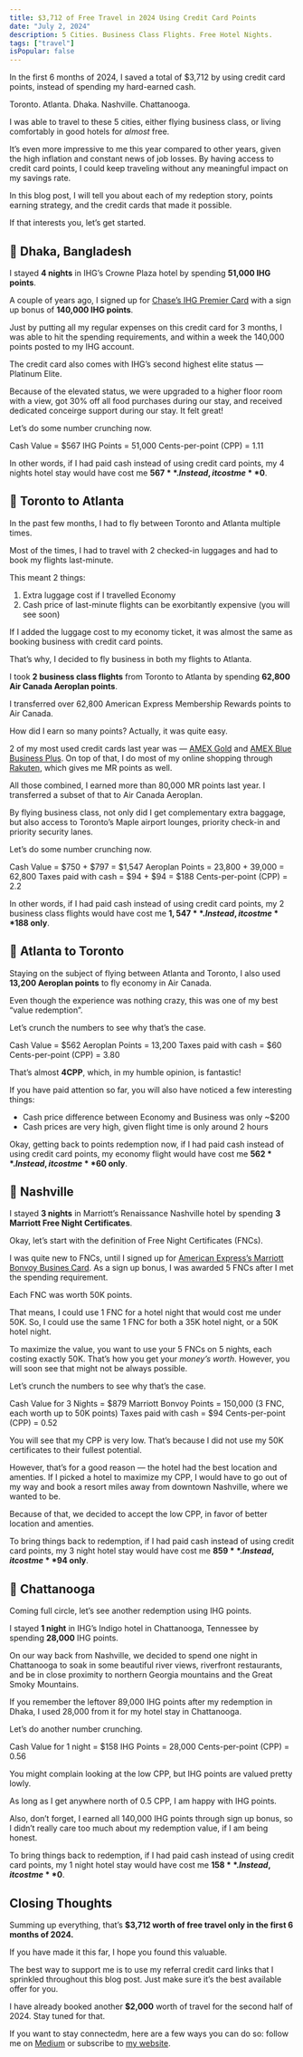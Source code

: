 ```yaml
---
title: $3,712 of Free Travel in 2024 Using Credit Card Points 
date: "July 2, 2024"
description: 5 Cities. Business Class Flights. Free Hotel Nights.
tags: ["travel"]
isPopular: false
---
```

In the first 6 months of 2024, I saved a total of $3,712 by using credit card points, instead of spending my hard-earned cash. 

Toronto. Atlanta. Dhaka. Nashville. Chattanooga. 

I was able to travel to these 5 cities, either flying business class, or living comfortably in good hotels for *almost* free. 

It’s even more impressive to me this year compared to other years, given the high inflation and constant news of job losses. By having access to credit card points, I could keep traveling without any meaningful impact on my savings rate. 

In this blog post, I will tell you about each of my redeption story, points earning strategy, and the credit cards that made it possible. 

If that interests you, let’s get started. 

## 🏨 Dhaka, Bangladesh
I stayed **4 nights** in IHG’s Crowne Plaza hotel by spending **51,000 IHG points**. 

A couple of years ago, I signed up for [Chase’s IHG Premier Card](https://www.referyourchasecard.com/210m/1XJ2MVKHIH) with a sign up bonus of **140,000 IHG points**. 

Just by putting all my regular expenses on this credit card for 3 months, I was able to hit the spending requirements, and within a week the 140,000 points posted to my IHG account. 

The credit card also comes with IHG’s second highest elite status — Platinum Elite. 

Because of the elevated status, we were upgraded to a higher floor room with a view, got 30% off all food purchases during our stay, and received dedicated conceirge support during our stay. It felt great! 

Let’s do some number crunching now. 

Cash Value = $567
IHG Points = 51,000
Cents-per-point (CPP) = 1.11 

In other words, if I had paid cash instead of using credit card points, my 4 nights hotel stay would have cost me **$567**. Instead, it cost me **$0**. 

## 🛫 Toronto to Atlanta
In the past few months, I had to fly between Toronto and Atlanta multiple times. 

Most of the times, I had to travel with 2 checked-in luggages and had to book my flights last-minute. 

This meant 2 things:
1. Extra luggage cost if I travelled Economy
2. Cash price of last-minute flights can be exorbitantly expensive (you will see soon)

If I added the luggage cost to my economy ticket, it was almost the same as booking business with credit card points. 

That’s why, I decided to fly business in both my flights to Atlanta. 

I took **2 business class flights** from Toronto to Atlanta by spending **62,800 Air Canada Aeroplan points**. 

I transferred over 62,800 American Express Membership Rewards points to Air Canada.

How did I earn so many points? Actually, it was quite easy. 

2 of my most used credit cards last year was — [AMEX Gold](https://americanexpress.com/en-us/referral/gold-card?ref=MDIRTHlsVP&XLINK=MYCP) and [AMEX Blue Business Plus](https://americanexpress.com/en-us/referral/bluebusinessplus-credit-card?ref=MDIRTHTjpg&XLINK=MYCP). On top of that, I do most of my online shopping through [Rakuten](www.rakuten.com/r/JBNNVV?eeid=28187), which gives me MR points as well. 

All those combined, I earned more than 80,000 MR points last year. I transferred a subset of that to Air Canada Aeroplan. 

By flying business class, not only did I get complementary extra baggage, but also access to Toronto’s Maple airport lounges, priority check-in and priority security lanes. 

Let’s do some number crunching now. 

Cash Value = $750 + $797 = $1,547
Aeroplan Points = 23,800 + 39,000 = 62,800
Taxes paid with cash = $94 + $94 = $188
Cents-per-point (CPP) = 2.2

In other words, if I had paid cash instead of using credit card points, my 2 business class flights would have cost me **$1,547**. Instead, it cost me **$188 only**.

## 🛫 Atlanta to Toronto
Staying on the subject of flying between Atlanta and Toronto, I also used **13,200 Aeroplan points** to fly economy in Air Canada. 

Even though the experience was nothing crazy, this was one of my best “value redemption”. 

Let’s crunch the numbers to see why that’s the case. 

Cash Value = $562
Aeroplan Points = 13,200
Taxes paid with cash = $60
Cents-per-point (CPP) = 3.80

That’s almost **4CPP**, which, in my humble opinion, is fantastic! 

If you have paid attention so far, you will also have noticed a few interesting things:
- Cash price difference between Economy and Business was only ~$200
- Cash prices are very high, given flight time is only around 2 hours

Okay, getting back to points redemption now, if I had paid cash instead of using credit card points, my economy flight would have cost me **$562**. Instead, it cost me **$60 only**.

## 🏨 Nashville
I stayed **3 nights** in Marriott’s Renaissance Nashville hotel by spending **3 Marriott Free Night Certificates**. 

Okay, let’s start with the definition of Free Night Certificates (FNCs). 

I was quite new to FNCs, until I signed up for [American Express’s Marriott Bonvoy Busines Card](https://www.americanexpress.com/us/credit-cards/business/business-credit-cards/amex-marriott-bonvoy-business-credit-card/). As a sign up bonus, I was awarded 5 FNCs after I met the spending requirement. 

Each FNC was worth 50K points. 

That means, I could use 1 FNC for a hotel night that would cost me under 50K. So, I could use the same 1 FNC for both a 35K hotel night, or a 50K hotel night.

To maximize the value, you want to use your 5 FNCs on 5 nights, each costing exactly 50K. That’s how you get your *money’s worth*. However, you will soon see that might not be always possible. 

Let’s crunch the numbers to see why that’s the case. 

Cash Value for 3 Nights = $879
Marriott Bonvoy Points = 150,000 (3 FNC, each worth up to 50K points)
Taxes paid with cash = $94
Cents-per-point (CPP) = 0.52

You will see that my CPP is very low. That’s because I did not use my 50K certificates to their fullest potential. 

However, that’s for a good reason — the hotel had the best location and amenties. If I picked a hotel to maximize my CPP, I would have to go out of my way and book a resort miles away from downtown Nashville, where we wanted to be. 

Because of that, we decided to accept the low CPP, in favor of better location and amenties. 

To bring things back to redemption, if I had paid cash instead of using credit card points, my 3 night hotel stay would have cost me **$859**. Instead, it cost me **$94 only**.

## 🏨 Chattanooga
Coming full circle, let’s see another redemption using IHG points. 

I stayed **1 night** in IHG’s Indigo hotel in Chattanooga, Tennessee  by spending **28,000** IHG points. 

On our way back from Nashville, we decided to spend one night in Chattanooga to soak in some beautiful river views, riverfront restaurants, and be in close proximity to northern Georgia mountains and the Great Smoky Mountains. 

If you remember the leftover 89,000 IHG points after my redemption in Dhaka, I used 28,000 from it for my hotel stay in Chattanooga. 

Let’s do another number crunching.

Cash Value for 1 night = $158
IHG Points = 28,000
Cents-per-point (CPP) = 0.56

You might complain looking at the low CPP, but IHG points are valued pretty lowly. 

As long as I get anywhere north of 0.5 CPP, I am happy with IHG points. 

Also, don’t forget, I earned all 140,000 IHG points through sign up bonus, so I didn’t really care too much about my redemption value, if I am being honest. 

To bring things back to redemption, if I had paid cash instead of using credit card points, my 1 night hotel stay would have cost me **$158**. Instead, it cost me **$0**.
  

## Closing Thoughts
Summing up everything, that’s **$3,712 worth of free travel only in the first 6 months of 2024.** 

If you have made it this far, I hope you found this valuable. 

The best way to support me is to use my referral credit card links that I sprinkled throughout this blog post. Just make sure it’s the best available offer for you.

I have already booked another **$2,000** worth of travel for the second half of 2024. Stay tuned for that. 

If you want to stay connectedm, here are a few ways you can do so: follow me on [Medium](https://medium.com/@irtizahafiz) or subscribe to [my website](https://irtizahafiz.com/newsletter?utm_source=medium).

 